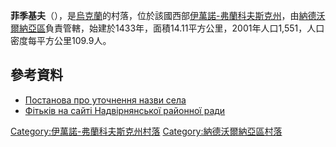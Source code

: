 {{coord|48|42|5|N|24|36|21|E|scale:30000|display=title}}

'''菲季基夫'''（{{lang-uk|Фитьків}}），是[[烏克蘭|烏克蘭]]的村落，位於該國西部[[伊萬諾-弗蘭科夫斯克州|伊萬諾-弗蘭科夫斯克州]]，由[[納德沃爾納亞區|納德沃爾納亞區]]負責管轄，始建於1433年，面積14.11平方公里，2001年人口1,551，人口密度每平方公里109.9人。

==參考資料==
*[http://w1.c1.rada.gov.ua/pls/z7502/A036?rdat1=17.01.2009&vf7551=930 Постанова про уточнення назви села]{{dead link|date=2018年4月 |bot=InternetArchiveBot |fix-attempted=yes }}
* [https://web.archive.org/web/20161228004743/http://www.nadrda.gov.ua/node/222 Фітьків на сайті Надвірнянської районної ради]

{{DEFAULTSORT:Фитьків}}
[[Category:伊萬諾-弗蘭科夫斯克州村落|Category:伊萬諾-弗蘭科夫斯克州村落]]
[[Category:納德沃爾納亞區村落|Category:納德沃爾納亞區村落]]


{{IvanoFrankivsk-geo-stub}}